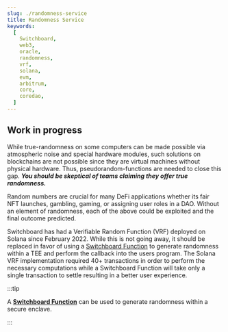 ```yaml
---
slug: ./randomness-service
title: Randomness Service
keywords:
  [
    Switchboard,
    web3,
    oracle,
    randomness,
    vrf,
    solana,
    evm,
    arbitrum,
    core,
    coredao,
  ]
---
```


## Work in progress

While true-randomness on some computers can be made possible via atmospheric
noise and special hardware modules, such solutions on blockchains are not
possible since they are virtual machines without physical hardware. Thus,
pseudorandom-functions are needed to close this gap. **_You should be skeptical
of teams claiming they offer true randomness._**

Random numbers are crucial for many DeFi applications whether its fair NFT
launches, gambling, gaming, or assigning user roles in a DAO. Without an element
of randomness, each of the above could be exploited and the final outcome
predicted.

Switchboard has had a Verifiable Random Function (VRF) deployed on Solana since
February 2022. While this is not going away, it should be replaced in favor of
using a [Switchboard Function](/functions) to generate randomness within a TEE
and perform the callback into the users program. The Solana VRF implementation
required 40+ transactions in order to perform the necessary computations while a
Switchboard Function will take only a single transaction to settle resulting in
a better user experience.

:::tip

A [**Switchboard Function**](/functions) can be used to generate randomness
within a secure enclave.

:::
